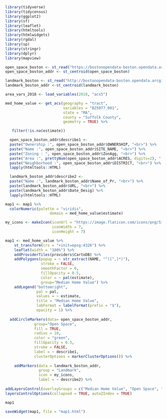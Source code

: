 ```r
library(tidyverse)
library(tidycensus)
library(ggplot2)
library(sf)
library(leaflet)
library(htmltools)
library(htmlwidgets)
library(rgdal) 
library(sp)
library(stringr)
library(dplyr)
library(mapview)
```

```r
open_space_boston <- st_read("https://bostonopendata-boston.opendata.arcgis.com/datasets/2868d370c55d4d458d4ae2224ef8cddd_7.geojson") 
open_space_boston_addr <- st_centroid(open_space_boston)

landmark_boston <- st_read("http://bostonopendata-boston.opendata.arcgis.com/datasets/7a7aca614ad740e99b060e0ee787a228_3.geojson")
landmark_boston_addr <-st_centroid(landmark_boston)
```


```r
area_vars_2018 <- load_variables(2018, "acs5")
```

```r
med_home_value <- get_acs(geography = "tract",
                          variables = "B25077_001",
                          state = "MA",
                          county = "Suffolk County",
                          geometry = TRUE) %>%

   filter(!is.na(estimate))
```

```r
  open_space_boston_addr$describe1 <- 
  paste("Ownership :", open_space_boston_addr$OWNERSHIP, "<br>") %>%
  paste("Name :", open_space_boston_addr$SITE_NAME, "<br>") %>%
  paste("Zoning : ", open_space_boston_addr$ZonAgg, "<br>") %>%
  paste("Area :", prettyNum(open_space_boston_addr$ACRES, digits=2), " acres",  "<br>") %>%
  paste("Neighborhood :", open_space_boston_addr$DISTRICT, "<br>") %>%
  lapply(htmltools::HTML)
```



```r
  landmark_boston_addr$describe2 <- 
  paste("Name :", landmark_boston_addr$Name_of_Pr, "<br>") %>%
  paste(landmark_boston_addr$URL, "<br>") %>%
  paste(landmark_boston_addr$Date_Desig) %>%
  lapply(htmltools::HTML)
```


```r
map1 <- map1 %>%
  colorNumeric(palette = "viridis", 
                    domain = med_home_value$estimate) 

my_icons <- makeIcon(iconUrl = "https://image.flaticon.com/icons/png/512/1823/1823644.png",
                     iconWidth = 7,
                     iconHeight = 7) 

map1 <- med_home_value %>%
    st_transform(crs = "+init=epsg:4326") %>%
    leaflet(width = "100%") %>%
    addProviderTiles(providers$CartoDB) %>%
    addPolygons(popup = ~ str_extract(NAME, "^([^,]*)"),
                stroke = FALSE,
                smoothFactor = 0,
                fillOpacity = 0.5,
                color = ~ pal(estimate),
                group="Median Home Value") %>%
    addLegend("bottomright", 
              pal = pal, 
              values = ~ estimate,
              title = "Median Home Value",
              labFormat = labelFormat(prefix = "$"),
              opacity = 1) %>%
  
  addCircleMarkers(data= open_space_boston_addr, 
             group="Open Space", 
             fill = TRUE,
             radius = 10,
             color = "green",
             fillOpacity = 0.5, 
             stroke = FALSE,
             label = ~ describe1,
             clusterOptions = markerClusterOptions()) %>%
  
    addMarkers(data = landmark_boston_addr,
               group = "Landmark",
               icon = my_icons,
               label = ~ describe2) %>%
  
addLayersControl(overlayGroups = c("Median Home Value", "Open Space", "Landmark")) %>%
layersControlOptions(collapsed = TRUE, autoZIndex = TRUE)

map1

```


```r
saveWidget(map1, file = "map1.html")
```

